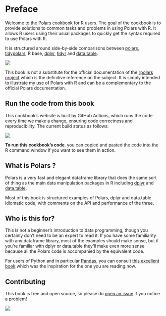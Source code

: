 # Preface {.unnumbered}

Welcome to the [Polars](https://www.pola.rs/) cookbook for [R](https://www.r-project.org/) users. The goal of the cookbook is to provide solutions to common tasks and problems in using Polars with R. It allows R users using their usual packages to quickly get the syntax required to use Polars with R.

It is structured around side-by-side comparisons between [polars](https://rpolars.github.io/), [tidypolars](https://tidypolars.etiennebacher.com/), R base, [dplyr](https://dplyr.tidyverse.org/), [tidyr](https://tidyr.tidyverse.org/) and [data.table](https://rdatatable.gitlab.io/data.table/).

![](content/images/navtabs-screenshot.png){fig-alt="nav-tabs for navigating between different R syntaxes" fig-align="center"}

This book is not a substitute for the official documentation of the [rpolars project](https://rpolars.github.io/) which is the definitive reference on the subject. It is simply intended to illustrate my use of Polars with R and can be a complementary to the official Polars documentation.

## Run the code from this book

This cookbook's website is built by GitHub Actions, which runs the code every time we make a change, ensuring code correctness and reproducibility.
The current build status as follows:

[![](https://github.com/ddotta/cookbook-rpolars/actions/workflows/quarto-render-publish.yml/badge.svg)](https://github.com/ddotta/cookbook-rpolars/actions/workflows/quarto-render-publish.yml)

**To run this cookbook's code**, you can copied and pasted the code into the R command window if you want to see them in action.  

## What is Polars ?

Polars is a very fast and elegant dataframe library that does the same sort of thing as the main data manipulation packages in R including [dplyr](https://dplyr.tidyverse.org/) and [data.table](https://rdatatable.gitlab.io/data.table/).

Most of this book is structured examples of Polars, dplyr and data.table idiomatic code, with comments on the API and performance of the three.

## Who is this for?

This is not a beginner's introduction to data programming, though you certainly don't need to be an expert to read it. If you have some familiarity with any dataframe library, most of the examples should make sense, but if you're familiar with dplyr or data.table they'll make even more sense because all the Polars code is accompanied by the equivalent code.

For users of Python and in particular [Pandas](https://pandas.pydata.org/), you can consult [this excellent book](https://kevinheavey.github.io/modern-polars/) which was the inspiration for the one you are reading now.

## Contributing

This book is free and open source, so please do [open an issue](https://github.com/ddotta/cookbook-rpolars/issues/new) if you notice a problem!

![](content/images/rpolars_figure.png){fig-alt="rpolars unofficial logo" fig-align="center"}
